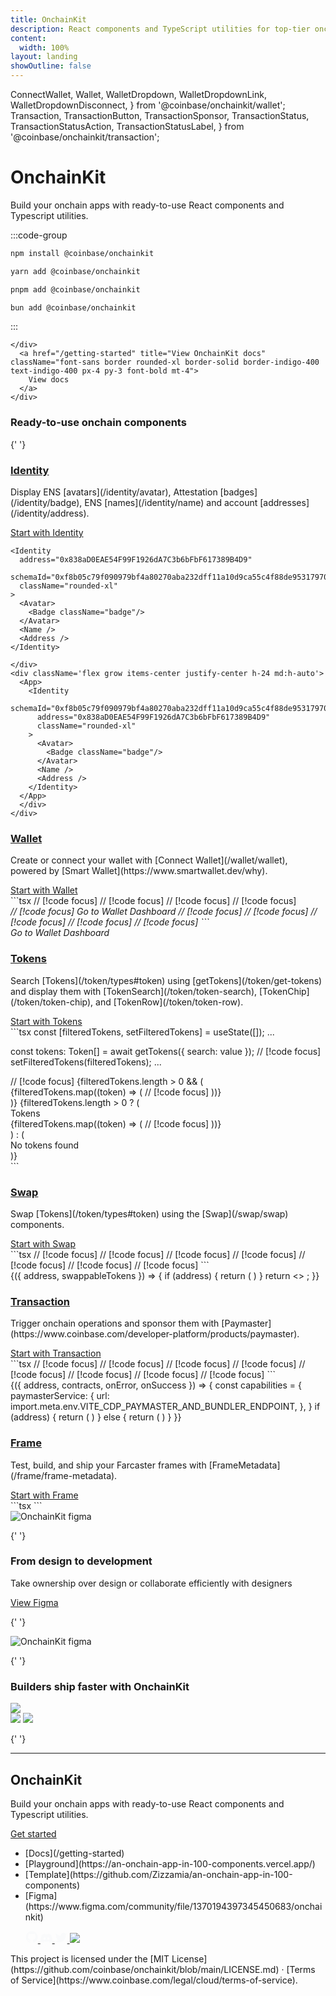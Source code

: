 ```yaml
---
title: OnchainKit
description: React components and TypeScript utilities for top-tier onchain apps.
content:
  width: 100%
layout: landing
showOutline: false
---
```


  ConnectWallet,
  Wallet,
  WalletDropdown,
  WalletDropdownLink,
  WalletDropdownDisconnect,
} from '@coinbase/onchainkit/wallet';
  Transaction, 
  TransactionButton,
  TransactionSponsor,
  TransactionStatus,
  TransactionStatusAction,
  TransactionStatusLabel,
} from '@coinbase/onchainkit/transaction';

<div id="blobs">
  <div
    className="css-blurry-gradient top-[-15%] opacity-30 blur-[75px] left-[10%]"
    style={{
      background: "radial-gradient(circle at 50% 50%, #818CF8, #818CF8)",
    }}
  />
  <div
    className="css-blurry-gradient"
    style={{ top: "-15%", left: "calc(50% + 280px)" }}
  />
  <div
    className="css-blurry-gradient"
    style={{ top: "45%", left: "90%", height: "220px", width: "220px" }}
  />
  <div
    className="css-blurry-gradient"
    style={{ top: "35%", left: "10%", height: "220px", width: "220px" }}
  />
  <div
    className="css-blurry-gradient css-blurry-gradient-mobile top-[-15%] opacity-30 blur-[75px] left-[10%]"
    style={{
      background: "radial-gradient(circle at 50% 50%, #818CF8, #818CF8)",
    }}
  />
  <div
    className="css-blurry-gradient css-blurry-gradient-mobile"
    style={{ top: "-15%", left: "210px", width: "200px" }}
  />
</div>

<div className="max-w-[1225px] mx-auto vp-doc relative px-[24px] mb-[26px] mt-0 md:px-0 md:mb-[64px]">
  <div className="mx-auto max-w-2xl">
    <div className="md:text-center flex flex-col gap-8 pt-[100px] pb-16">
      <h1 className="text-center text-6xl md:text-9xl font-medium no-underline dark:text-white tracking-[-0.1rem]">OnchainKit</h1>
      <div className="landing-page-hero text-center text-xl md:text-3xl dark:text-white">
        <p>
          Build your onchain apps with ready-to-use React components and Typescript utilities.
        </p>
      </div>
    </div>
    <div className="flex flex-col items-center gap-6 w-full">
      <div id="home-install" className="h-full w-10/12">

:::code-group

```bash [npm]
npm install @coinbase/onchainkit
```

```bash [yarn]
yarn add @coinbase/onchainkit
```

```bash [pnpm]
pnpm add @coinbase/onchainkit
```

```bash [bun]
bun add @coinbase/onchainkit
```

:::

    </div>
      <a href="/getting-started" title="View OnchainKit docs" className="font-sans border rounded-xl border-solid border-indigo-400 text-indigo-400 px-4 py-3 font-bold mt-4">
        View docs
      </a>
    </div>
  </div>
</div>
<div className="flex flex-col md:flex-row justify-between items-center md:mb-[64px] mx-auto max-w-[1225px] z-10 pt-[100px]">
  <div className="flex flex-col gap-4 md:flex-row">
    <h3 className="py-[15px] md:w-[365px] text-4xl md:text-4xl md:text-left text-center">Ready-to-use onchain components</h3>
  </div>
  <NavigationList />
</div>

<main className="landing-page css-main-container items-center flex flex-col mx-auto vp-doc relative px-0 mt-0">

{' '}

<section className="w-[1225px] max-w-full pt-[56px] px-1 md:px-0">
  <main id="identity" className="flex flex-col gap-4 md:flex-row md:text-left text-center">
    <a href="#identity" title="Identity Component details">
      <h3 className="basis-1/2 py-[15px] text-4xl md:text-4xl">Identity</h3>
    </a>
  </main>
  <aside className="pb-6">
    <p className="text-base md:text-base pb-[24px] md:text-left text-center">
      Display ENS [avatars](/identity/avatar), Attestation [badges](/identity/badge), ENS [names](/identity/name) and account [addresses](/identity/address).
    </p>
    <a href="/identity/identity" title="Start with Identity Component" className="mx-auto md:m-0 flex justify-center items-center border border-indigo-400 text-indigo-400 font-bold leading-6 px-4 py-3 rounded-xl border-solid w-[210px]">
      Start with Identity
    </a>
    <div className="flex grow md:flex-row pt-[44px] flex-col">
      <div className="w-[664px] max-w-full">

```tsx
<Identity
  address="0x838aD0EAE54F99F1926dA7C3b6bFbF617389B4D9"
  schemaId="0xf8b05c79f090979bf4a80270aba232dff11a10d9ca55c4f88de95317970f0de9"
  className="rounded-xl"
>
  <Avatar>
    <Badge className="badge"/>
  </Avatar>
  <Name />
  <Address />
</Identity>
```

    </div>
    <div className='flex grow items-center justify-center h-24 md:h-auto'>
      <App>
        <Identity
          schemaId="0xf8b05c79f090979bf4a80270aba232dff11a10d9ca55c4f88de95317970f0de9"
          address="0x838aD0EAE54F99F1926dA7C3b6bFbF617389B4D9"
          className="rounded-xl"
        >
          <Avatar>
            <Badge className="badge"/>
          </Avatar>
          <Name />
          <Address />
        </Identity>
      </App>
      </div>
    </div>

  </aside>
  <main id="wallet" className="pt-[56px] flex flex-col gap-4 md:flex-row md:text-left text-center">
    <a href="#wallet" title="Wallet Component details">
      <h3 className="basis-1/2 py-[15px] text-4xl md:text-4xl">Wallet</h3>
    </a>
  </main>
  <aside className="pb-6">
    <p className="text-base md:text-base pb-[24px] md:text-left text-center">
      Create or connect your wallet with [Connect Wallet](/wallet/wallet), powered by [Smart Wallet](https://www.smartwallet.dev/why).
    </p>
    <a href="/wallet/wallet" title="Start with Wallet Component" className="mx-auto md:m-0  flex justify-center items-center border border-indigo-400 text-indigo-400 font-bold leading-6 px-4 py-3 rounded-xl border-solid w-[210px]">
      Start with Wallet
    </a>
    <div className="flex grow md:flex-row pt-[44px] flex-col">
      <div className="w-[664px] max-w-full">
```tsx
<Wallet> // [!code focus]
  <ConnectWallet> // [!code focus]
    <Avatar className="h-6 w-6" />
    <Name />
  </ConnectWallet> // [!code focus]
  <WalletDropdown> // [!code focus]
    <Identity className="px-4 pt-3 pb-2" hasCopyAddressOnClick>
      <Avatar />
      <Name>
        <Badge className="badge"/>
      </Name>
      <Address />
      <EthBalance />
    </Identity>
    <WalletDropdownLink icon="wallet" href="https://wallet.coinbase.com"> // [!code focus]
      Go to Wallet Dashboard // [!code focus]
    </WalletDropdownLink> // [!code focus]
    <WalletDropdownDisconnect /> // [!code focus]
  </WalletDropdown> // [!code focus]
</Wallet> // [!code focus]
```
      </div>
      <div className='flex grow items-center justify-center h-24 mt-[50px] md:mt-0 md:h-auto'>
<WalletComponents>
  <Wallet>
    <ConnectWallet>
      <Avatar className="h-6 w-6" />
      <Name />
    </ConnectWallet>
    <WalletDropdown>
      <Identity className="px-4 pt-3 pb-2" hasCopyAddressOnClick>
        <Avatar />
        <Name>
          <Badge className="badge"/>
        </Name>
        <Address className={color.foregroundMuted} />
        <EthBalance />
      </Identity>
      <WalletDropdownLink icon="wallet" href="https://wallet.coinbase.com">
        Go to Wallet Dashboard
      </WalletDropdownLink>
      <WalletDropdownDisconnect />
    </WalletDropdown>
  </Wallet>
</WalletComponents>
      </div>
    </div>
  </aside>


  <main id="tokens" className="pt-[56px] flex flex-col gap-4 md:flex-row md:text-left text-center">
    <a href="#tokens" title="Tokens Component details">
      <h3 className="basis-1/2 py-[15px] text-4xl md:text-4xl">Tokens</h3>
    </a>
  </main>
  
  <aside className="pb-6">
    <p className="text-base md:text-base pb-[24px] md:text-left text-center">
      Search [Tokens](/token/types#token) using [getTokens](/token/get-tokens) and display them with [TokenSearch](/token/token-search), [TokenChip](/token/token-chip), and [TokenRow](/token/token-row).
    </p>
    <a href="/token/token-chip" title="Start with Tokens Component" className="mx-auto md:m-0 flex justify-center items-center border border-indigo-400 text-indigo-400 font-bold leading-6 px-4 py-3 rounded-xl border-solid w-[210px]">
      Start with Tokens
    </a>
    <div className="flex grow md:flex-row pt-[44px] flex-col">
      <div className="w-[664px] max-w-full">
```tsx
const [filteredTokens, setFilteredTokens] = useState<Token[]>([]);
...

const tokens: Token[] = await getTokens({ search: value }); // [!code focus]
setFilteredTokens(filteredTokens);
...

<div className="flex flex-col gap-4 rounded-3xl bg-white p-4">
  <TokenSearch onChange={handleChange} delayMs={200} /> // [!code focus]
  {filteredTokens.length > 0 && (
    <div className="flex gap-2">
      {filteredTokens.map((token) => (
        <TokenChip key={token.name} token={token} onClick={handleSelect} /> // [!code focus]
      ))}
    </div>
  )}
  {filteredTokens.length > 0 ? (
    <div>
      <div className="text-body text-black">Tokens</div>
      <div>
        {filteredTokens.map((token) => (
          <TokenRow key={token.name} token={token} onClick={handleSelect} /> // [!code focus]
        ))}
      </div>
    </div>
  ) : (
    <div className="text-body text-black">No tokens found</div>
  )}
</div>
```
      </div>
      <div className='flex grow items-center justify-center h-auto p-6'>
<App>
  <TokenSelector />
</App>
      </div>
    </div>
  </aside>


  <main id="swap" className="pt-[56px] flex flex-col gap-4 md:flex-row md:text-left text-center">
    <a href="#swap" title="Swap Component details">
      <h3 className="basis-1/2 py-[15px] text-4xl md:text-4xl">Swap</h3>
    </a>
  </main>
  <aside className="pb-6">
    <p className="text-base md:text-base pb-[24px] md:text-left text-center">
      Swap [Tokens](/token/types#token) using the [Swap](/swap/swap) components.
    </p>
    <a href="/swap/swap" title="Start with Swap Component" className="mx-auto md:m-0 flex justify-center items-center border border-indigo-400 text-indigo-400 font-bold leading-6 px-4 py-3 rounded-xl border-solid w-[210px]">
      Start with Swap
    </a>
    <div className="flex grow flex-col items-center md:flex-row pt-[44px] md:pt-[20px]">
      <div className="w-[664px] max-w-full">
```tsx
<Swap address={address}> // [!code focus]
  <SwapAmountInput // [!code focus]
    label="Sell" // [!code focus]
    swappableTokens={swappableTokens} // [!code focus]
    token={ETHToken} // [!code focus]
    type="from" // [!code focus]
  /> // [!code focus]
  <SwapToggleButton /> // [!code focus]
  <SwapAmountInput // [!code focus]
    label="Buy" // [!code focus]
    swappableTokens={swappableTokens} // [!code focus]
    token={USDCToken} // [!code focus]
    type="to" // [!code focus]
  /> // [!code focus]
  <SwapButton /> // [!code focus]
  <SwapMessage /> // [!code focus]
</Swap> // [!code focus]
```
      </div>
      <div className='flex grow items-center justify-center h-auto p-6'>
<App>
  <SwapWrapper>
    {({ address, swappableTokens }) => {
      if (address) {
        return (
          <Swap address={address}>
            <SwapAmountInput
              label="Sell"
              swappableTokens={swappableTokens}
              token={swappableTokens[1]}
              type="from"
            />
            <SwapToggleButton />
            <SwapAmountInput
              label="Buy"
              swappableTokens={swappableTokens}
              token={swappableTokens[2]}
              type="to"
            />
            <SwapButton disabled />
            <SwapMessage />
          </Swap>
        )
      }
      return <>
        <Wallet>
          <ConnectWallet>
            <Avatar className="h-6 w-6" />
            <Name />
          </ConnectWallet>
        </Wallet>
      </>;
    }}
  </SwapWrapper>
</App>
      </div>
    </div>
  </aside>

<main id="transaction" className="pt-[56px] flex flex-col gap-4 md:flex-row md:text-left text-center">
  <a href="#transaction" title="Transaction Component details">
    <h3 className="basis-1/2 py-[15px] text-4xl md:text-4xl">Transaction</h3>
  </a>
</main>
<aside className="pb-6">
  <p className="text-base md:text-base pb-[24px] md:text-left text-center">
    Trigger onchain operations and sponsor them with [Paymaster](https://www.coinbase.com/developer-platform/products/paymaster).
  </p>
  <a href="/transaction/transaction" title="Start with Transaction Component" className="mx-auto md:m-0 flex justify-center items-center border border-indigo-400 text-indigo-400 font-bold leading-6 px-4 py-3 rounded-xl border-solid w-[210px]">
    Start with Transaction
  </a>
  <div className="flex grow md:flex-row pt-[44px] flex-col">
    <div className="w-[664px] max-w-full">
```tsx
<Transaction // [!code focus]
  address={address}
  chainId={base.id}
  contracts={[
    {
      address: CONTRACT_ADDRESS,
      abi: CONTRACT_ABI,
      functionName: CONTRACT_FUNCTION_NAME,
      args: [],
    },
  ]}
> // [!code focus]
  <TransactionButton /> // [!code focus]
  <TransactionSponsor /> // [!code focus]
  <TransactionStatus> // [!code focus]
    <TransactionStatusLabel /> // [!code focus]
    <TransactionStatusAction /> // [!code focus]
  </TransactionStatus> // [!code focus]
</Transaction> // [!code focus]
```
    </div>
    <div className='flex grow items-center justify-center h-24 mt-[50px] md:mt-0 md:h-auto'>
      <App>
        <TransactionWrapper>
          {({ address, contracts, onError, onSuccess }) => {
            const capabilities = {
              paymasterService: {
                url: import.meta.env.VITE_CDP_PAYMASTER_AND_BUNDLER_ENDPOINT,
              },
            }
            if (address) {
              return (
                <Transaction
                  address={address}
                  capabilities={capabilities}
                  chainId={84532}
                  contracts={contracts}
                  onError={onError}
                  onSuccess={onSuccess}
                >
                <TransactionButton className="w-[240px] px-4 py-2 text-white bg-indigo-600 rounded-lg hover:bg-indigo-700 transition-colors" />
                  <TransactionSponsor />
                  <TransactionStatus>
                    <TransactionStatusLabel />
                    <TransactionStatusAction />
                  </TransactionStatus>
                </Transaction>
              )
            } else {
              return (
                <Wallet>
                  <ConnectWallet>
                    <Avatar className="h-6 w-6" />
                    <Name />
                  </ConnectWallet>
                </Wallet>
              )
            }
          }}
        </TransactionWrapper>
      </App>
    </div>
  </div>
</aside>

  <main id="frame" className="pt-[56px] flex flex-col gap-4 md:flex-row md:text-left text-center">
    <a href="#frame" title="Frame Component details">
      <h3 className="basis-1/2 py-[15px] text-4xl md:text-4xl">Frame</h3>
    </a>
  </main>
  <aside className="pb-10">
    <p className="text-base md:text-base pb-[24px] md:text-left text-center">
      Test, build, and ship your Farcaster frames with [FrameMetadata](/frame/frame-metadata).
    </p>
    <a href="/frame/frame-metadata" title="Start with Frame Component"  className="mx-auto md:m-0 flex justify-center items-center border border-indigo-400 text-indigo-400 font-bold leading-6 px-4 py-3 rounded-xl border-solid w-[210px]">
      Start with Frame
    </a>
    <div className="flex grow flex-col items-center md:flex-row pt-[44px]">
      <div className="w-[664px] max-w-full">
```tsx
<FrameMetadata
  buttons={[
    {
      label: 'Tell me the story',
    },
    {
      action: 'link',
      label: 'Link to Google',
      target: 'https://www.google.com'
    },
    {
      action: 'post_redirect',
      label: 'Redirect to cute pictures',
    },
  ]}
  image={{
   src: 'https://zizzamia.xyz/park-3.png',
   aspectRatio: '1:1'
  }}
  input={{
    text: 'Tell me a boat story',
  }}
  state={{
    counter: 1,
  }}
  postUrl="https://zizzamia.xyz/api/frame"
/>
```
      </div>
      <div className='flex grow items-center justify-center h-auto p-6'>
        <img className="max-w-full w-[350px]" alt="OnchainKit figma" src="/assets/frame.png" width="auto" />
      </div>
    </div>
  </aside>
</section>




{' '}

<section className="css-alternate-container w-full flex flex-col items-center py-24">
  <div className="w-[1225px] max-w-full flex flex-col justify-between">
    <div className="flex flex-col md:flex-row justify-between items-center pb-[20px]">
      <div>
        <h3 className="basis-1/2 py-[15px] text-4xl md:text-4xl text-center md:text-left max-w-[250px]">From design to development</h3>
      </div>
      <p className="w-[450px] max-w-full text-[#8A919E] text-[28px] font-light leading-9 md:text-[28px] text-center md:text-left">Take ownership over design or collaborate efficiently with designers</p>
    </div>
    <aside className="mx-auto md:mx-0">
      <a 
        href="https://www.figma.com/community/file/1370194397345450683/onchainkit" 
        className="flex justify-center items-center border border-indigo-400 text-indigo-400 font-bold leading-6 px-4 py-3 rounded-xl border-solid w-[180px]"
        target="_blank"
        rel="noopener noreferrer"
      >
        View Figma
      </a>
    </aside>
  </div>
</section>


{' '}

<section className="css-alternate-container w-full flex items-center justify-center">
  <aside className="flex flex-col pb-10 md:flex-row md:px-2 w-[940px]">
    <img alt="OnchainKit figma" src="/assets/onchain-figma.png" width="auto" />
  </aside>
</section>


{' '}

<section className="css-alternate-container w-full flex flex-col items-center py-24 gap-[72px]">
  <div>
    <h3 className="basis-1/2 py-[15px] text-4xl md:text-4xl max-w-[525px] text-center">Builders ship faster with OnchainKit</h3>
  </div>
  <div className="flex flex-col md:flex-row gap-6">
    <div className="max-w-[438px]">
      <img src="/assets/onchain-tweet-1.png" />
    </div>
    <div className="flex flex-col max-w-[648px] gap-6">
      <img src="/assets/onchain-tweet-2.png" />
      <img src="/assets/onchain-tweet-3.png" />
    </div>
  </div>

</section>

{' '}


<hr className="my-8 md:my-20" />

  <footer className="landing-footer flex flex-col justify-center space-y-[25px] max-w-screen-xl w-full pb-[30px]">
    <div className="flex flex-col md:flex-row md:items-end justify-between">
      <div className="flex flex-col justify-between xl:flex-row xl:space-x-[25px]">
        <div className="pt-[20px] xl:pt-[40px]">
          <h2 className="dark:text-white text-4xl md:text-9xl text-center md:text-left font-medium tracking-[-0.1rem]">OnchainKit</h2>
          <p className="leading-7 text-xl text-gray-400 px-0 py-6 max-w-[500px] md:text-left text-center">
            Build your onchain apps with ready-to-use React components and Typescript utilities.
          </p>
          <a href="/getting-started" title="Get started with OnchainKit" className="alternate-button mx-auto md:mx-0 flex justify-center items-center bg-indigo-600 text-[white] font-bold leading-6 px-4 py-3 rounded-xl w-[180px]">
            Get started
          </a>
        </div>
      </div>
      <div className="flex flex-col md:flex-row items-center md:space-x-[128px]">
        <ul className="flex space-x-[28px] py-3 md:py-0">
          <li>[Docs](/getting-started)</li>
          <li>[Playground](https://an-onchain-app-in-100-components.vercel.app/)</li>
          <li>[Template](https://github.com/Zizzamia/an-onchain-app-in-100-components)</li>
          <li>[Figma](https://www.figma.com/community/file/1370194397345450683/onchainkit)</li>
        </ul>
        <ul className="social-icons-list flex space-x-[28px]">
          <a href="https://github.com/coinbase/onchainkit" title="View OnchainKit Github" target="_blank">
            <svg width="20" height="19" viewBox="0 0 20 19" fill="none" xmlns="http://www.w3.org/2000/svg">
              <path fillRule="evenodd" clipRule="evenodd" d="M10.0719 0.19519C4.83504 0.19519 0.601562 4.45988 0.601562 9.73589C0.601562 13.9533 3.3141 17.5232 7.07711 18.7867C7.54758 18.8817 7.71991 18.5814 7.71991 18.3289C7.71991 18.1077 7.70441 17.3495 7.70441 16.5596C5.06999 17.1283 4.5214 15.4223 4.5214 15.4223C4.09803 14.3166 3.47073 14.0324 3.47073 14.0324C2.60849 13.4479 3.53354 13.4479 3.53354 13.4479C4.48999 13.5111 4.99187 14.4272 4.99187 14.4272C5.83841 15.8803 7.20253 15.4698 7.75132 15.217C7.82963 14.6009 8.08067 14.1745 8.34721 13.9376C6.24608 13.7164 4.03541 12.8951 4.03541 9.23033C4.03541 8.1878 4.41148 7.33487 5.00738 6.67151C4.91336 6.43463 4.58401 5.45511 5.10159 4.1441C5.10159 4.1441 5.90122 3.89132 7.70421 5.12343C8.47614 4.91459 9.27221 4.80835 10.0719 4.80745C10.8715 4.80745 11.6867 4.91814 12.4394 5.12343C14.2426 3.89132 15.0422 4.1441 15.0422 4.1441C15.5598 5.45511 15.2302 6.43463 15.1362 6.67151C15.7478 7.33487 16.1084 8.1878 16.1084 9.23033C16.1084 12.8951 13.8977 13.7005 11.7809 13.9376C12.1259 14.2377 12.4237 14.8062 12.4237 15.7066C12.4237 16.9861 12.4082 18.0129 12.4082 18.3287C12.4082 18.5814 12.5807 18.8817 13.051 18.7869C16.814 17.523 19.5265 13.9533 19.5265 9.73589C19.542 4.45988 15.293 0.19519 10.0719 0.19519Z" fill="#F9FAFB"/>
            </svg>
          </a>
          <a href="https://discord.gg/8gW3h6w5" title="View OnchainKit discord" target="_blank">
            <svg width="19" height="15" viewBox="0 0 19 15" fill="none" xmlns="http://www.w3.org/2000/svg">
              <path d="M16.0995 1.52957C14.8561 0.960314 13.5435 0.556465 12.1951 0.328339C12.0106 0.658176 11.8437 0.997534 11.695 1.34499C10.2587 1.12857 8.79818 1.12857 7.36193 1.34499C7.21317 0.99757 7.04622 0.658216 6.86179 0.328339C5.51258 0.558391 4.19908 0.963199 2.95444 1.53255C0.483511 5.18834 -0.18632 8.75333 0.148595 12.2677C1.59564 13.3368 3.21529 14.1499 4.93714 14.6717C5.32485 14.1502 5.66793 13.597 5.96273 13.0179C5.4028 12.8088 4.86237 12.5508 4.34769 12.2469C4.48315 12.1486 4.61562 12.0474 4.74364 11.9492C6.24123 12.6534 7.87577 13.0186 9.5307 13.0186C11.1856 13.0186 12.8202 12.6534 14.3178 11.9492C14.4473 12.0548 14.5797 12.1561 14.7137 12.2469C14.198 12.5513 13.6566 12.8098 13.0957 13.0194C13.3901 13.5982 13.7332 14.151 14.1213 14.6717C15.8446 14.152 17.4655 13.3393 18.9128 12.2692C19.3058 8.19365 18.2415 4.6614 16.0995 1.52957ZM6.38696 10.1064C5.45366 10.1064 4.68261 9.25942 4.68261 8.21746C4.68261 7.1755 5.42686 6.32109 6.38398 6.32109C7.34109 6.32109 8.10619 7.1755 8.08981 8.21746C8.07344 9.25942 7.33812 10.1064 6.38696 10.1064ZM12.6744 10.1064C11.7396 10.1064 10.9716 9.25942 10.9716 8.21746C10.9716 7.1755 11.7158 6.32109 12.6744 6.32109C13.633 6.32109 14.3922 7.1755 14.3758 8.21746C14.3594 9.25942 13.6256 10.1064 12.6744 10.1064Z" fill="#F9FAFB"/>
            </svg>
          </a>
          <a href="https://x.com/Onchainkit" title="View OnchainKit twitter page" target="_blank">
            <svg width="20" height="17" viewBox="0 0 20 17" fill="none" xmlns="http://www.w3.org/2000/svg">
              <path d="M17.5224 4.63938C17.534 4.80622 17.534 4.97306 17.534 5.14144C17.534 10.2719 13.6282 16.1889 6.48649 16.1889V16.1858C4.37679 16.1889 2.31092 15.5846 0.534897 14.4452C0.841664 14.4821 1.14997 14.5005 1.45904 14.5013C3.20739 14.5028 4.90575 13.9162 6.28121 12.836C4.61974 12.8045 3.16279 11.7212 2.65382 10.1397C3.23583 10.2519 3.83553 10.2289 4.40678 10.0728C2.59539 9.70681 1.2922 8.11531 1.2922 6.26702V6.21781C1.83193 6.51843 2.43624 6.68527 3.05439 6.70372C1.34833 5.56353 0.822443 3.29391 1.85269 1.51943C3.82399 3.94512 6.73252 5.41976 9.85478 5.57583C9.54186 4.22729 9.96933 2.81416 10.9781 1.86618C12.5419 0.396155 15.0014 0.471501 16.4714 2.03455C17.341 1.8631 18.1744 1.54403 18.9371 1.09196C18.6472 1.99073 18.0406 2.75419 17.2303 3.23933C17.9999 3.1486 18.7518 2.94255 19.4599 2.6281C18.9386 3.40924 18.282 4.08966 17.5224 4.63938Z" fill="#F9FAFB"/>
            </svg>
          </a>  
          <a href="https://warpcast.com/~/channel/onchainkit" title="View OnchainKit Warpcast page" target="_blank">
            <img src="/assets/warpcast-logo.png" />
          </a>
        </ul>
      </div>
    </div>
    <p className="leading-7 text-sm text-gray-400 px-0 pt-16">
      This project is licensed under the [MIT License](https://github.com/coinbase/onchainkit/blob/main/LICENSE.md) · [Terms of Service](https://www.coinbase.com/legal/cloud/terms-of-service).
    </p>
  </footer>
</main>
